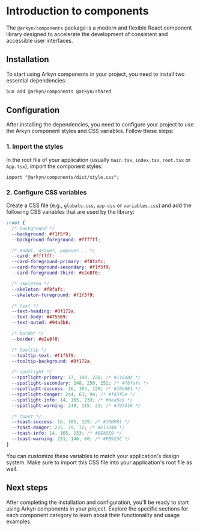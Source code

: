 # Introduction to components

The `@arkyn/components` package is a modern and flexible React component library designed to accelerate the development of consistent and accessible user interfaces.

## Installation

To start using Arkyn components in your project, you need to install two essential dependencies:

```bash
bun add @arkyn/components @arkyn/shared
```

## Configuration

After installing the dependencies, you need to configure your project to use the Arkyn component styles and CSS variables. Follow these steps:

### 1. Import the styles

In the root file of your application (usually `main.tsx`, `index.tsx`, `root.tsx` or `App.tsx`), import the component styles:

```tsx
import "@arkyn/components/dist/style.css";
```

### 2. Configure CSS variables

Create a CSS file (e.g., `globals.css`, `app.css` or `variables.css`) and add the following CSS variables that are used by the library:

```css
:root {
  /* background */
  --background: #f1f5f9;
  --background-foreground: #ffffff;

  /* modal, drawer, popover... */
  --card: #ffffff;
  --card-foreground-primary: #f8fafc;
  --card-foreground-secondary: #f1f5f9;
  --card-foreground-third: #e2e8f0;

  /* skeleton */
  --skeleton: #f8fafc;
  --skeleton-foreground: #f1f5f9;

  /* text */
  --text-heading: #0f172a;
  --text-body: #475569;
  --text-muted: #94a3b8;

  /* border */
  --border: #e2e8f0;

  /* tooltip */
  --tooltip-text: #f1f5f9;
  --tooltip-background: #0f172a;

  /* spotlight */
  --spotlight-primary: 17, 109, 220; /* #116ddc */
  --spotlight-secondary: 248, 250, 252; /* #f8fafc */
  --spotlight-success: 16, 185, 129; /* #10b981 */
  --spotlight-danger: 244, 63, 94; /* #f43f5e */
  --spotlight-info: 14, 165, 233; /* #0ea5e9 */
  --spotlight-warning: 249, 115, 22; /* #f97316 */

  /* toast */
  --toast-success: 16, 185, 129; /* #10B981 */
  --toast-danger: 225, 29, 72; /* #E11D48 */
  --toast-info: 14, 165, 233; /* #0EA5E9 */
  --toast-warning: 251, 146, 60; /* #FB923C */
}
```

You can customize these variables to match your application's design system. Make sure to import this CSS file into your application's root file as well.

## Next steps

After completing the installation and configuration, you'll be ready to start using Arkyn components in your project. Explore the specific sections for each component category to learn about their functionality and usage examples.
